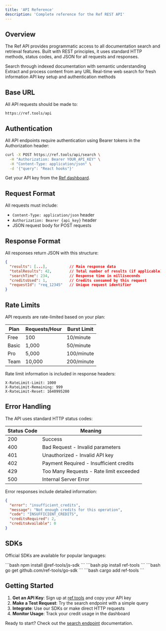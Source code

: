 ```yaml
---
title: 'API Reference'
description: 'Complete reference for the Ref REST API'
---
```


## Overview

The Ref API provides programmatic access to all documentation search and retrieval features. Built with REST principles, it uses standard HTTP methods, status codes, and JSON for all requests and responses.

<CardGroup cols={2}>
  <Card
    title="Documentation Search"
    icon="magnifying-glass"
    href="/api-reference/endpoints/search"
  >
    Search through indexed documentation with semantic understanding
  </Card>
  <Card
    title="URL Reading"
    icon="link"
    href="/api-reference/endpoints/read-url"
  >
    Extract and process content from any URL
  </Card>
  <Card
    title="Web Search"
    icon="globe"
    href="/api-reference/endpoints/web-search"
  >
    Real-time web search for fresh information
  </Card>
  <Card
    title="Authentication"
    icon="key"
    href="/api-reference/authentication"
  >
    API key setup and authentication methods
  </Card>
</CardGroup>

## Base URL

All API requests should be made to:

```
https://ref.tools/api
```

## Authentication

All API endpoints require authentication using Bearer tokens in the Authorization header:

```bash
curl -X POST https://ref.tools/api/search \
  -H "Authorization: Bearer YOUR_API_KEY" \
  -H "Content-Type: application/json" \
  -d '{"query": "React hooks"}'
```

Get your API key from the [Ref dashboard](https://ref.tools/dashboard).

## Request Format

All requests must include:
- `Content-Type: application/json` header
- `Authorization: Bearer {api_key}` header
- JSON request body for POST requests

## Response Format

All responses return JSON with this structure:

```json
{
  "results": [...],          // Main response data
  "totalResults": 42,        // Total number of results (if applicable)
  "searchTime": 234,         // Response time in milliseconds
  "creditsUsed": 1,          // Credits consumed by this request
  "requestId": "req_12345"   // Unique request identifier
}
```

## Rate Limits

API requests are rate-limited based on your plan:

| Plan | Requests/Hour | Burst Limit |
|------|---------------|-------------|
| Free | 100 | 10/minute |
| Basic | 1,000 | 50/minute |
| Pro | 5,000 | 100/minute |
| Team | 10,000 | 200/minute |

Rate limit information is included in response headers:

```
X-RateLimit-Limit: 1000
X-RateLimit-Remaining: 999
X-RateLimit-Reset: 1640995200
```

## Error Handling

The API uses standard HTTP status codes:

| Status Code | Meaning |
|-------------|---------|
| 200 | Success |
| 400 | Bad Request - Invalid parameters |
| 401 | Unauthorized - Invalid API key |
| 402 | Payment Required - Insufficient credits |
| 429 | Too Many Requests - Rate limit exceeded |
| 500 | Internal Server Error |

Error responses include detailed information:

```json
{
  "error": "insufficient_credits",
  "message": "Not enough credits for this operation",
  "code": "INSUFFICIENT_CREDITS",
  "creditsRequired": 2,
  "creditsAvailable": 0
}
```

## SDKs

Official SDKs are available for popular languages:

<CardGroup cols={2}>
  <Card title="JavaScript">
    ```bash
    npm install @ref-tools/js-sdk
    ```
  </Card>
  
  <Card title="Python">
    ```bash
    pip install ref-tools
    ```
  </Card>
  
  <Card title="Go">
    ```bash
    go get github.com/ref-tools/go-sdk
    ```
  </Card>
  
  <Card title="Rust">
    ```bash
    cargo add ref-tools
    ```
  </Card>
</CardGroup>

## Getting Started

1. **Get an API Key**: Sign up at [ref.tools](https://ref.tools) and copy your API key
2. **Make a Test Request**: Try the search endpoint with a simple query
3. **Integrate**: Use our SDKs or make direct HTTP requests
4. **Monitor Usage**: Track your credit usage in the dashboard

Ready to start? Check out the [search endpoint](/api-reference/endpoints/search) documentation.
